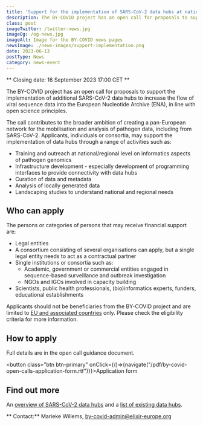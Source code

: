 ```yaml
---
title: 'Support for the implementation of SARS-CoV-2 data hubs at national and regional levels'
description: The BY-COVID project has an open call for proposals to support the implementation of additional SARS-CoV-2 data hubs. 
class: post
imageTwitter: /twitter-news.jpg
imageOg: /og-news.jpg
imageAlt: Image for the BY-COVID news pages
newsImage: ./news-images/support-implementation.png
date: 2023-06-13
postType: News
category: news-event
---
```



** Closing date: 16 September 2023 17:00 CET **

The BY-COVID project has an open call for proposals to support the implementation of additional SARS-CoV-2 data hubs to increase the flow of viral sequence data into the European Nucleotide Archive (ENA), in line with open science principles. 

The call contributes to the broader ambition of creating a pan-European network for the mobilisation and analysis of pathogen data, including from SARS-CoV-2.
Applicants, individuals or consortia, may support the implementation of  data hubs through a range of activities such as:

* Training and outreach at national/regional level on informatics aspects of pathogen genomics 
* Infrastructure development - especially development of programming interfaces to provide connectivity with data hubs 
* Curation of data and metadata
* Analysis of locally generated data
* Landscaping studies to understand national and regional needs

## Who can apply

The persons or categories of persons that may receive financial support are:

* Legal entities
* A consortium consisting of several organisations can apply, but a single legal entity needs to act as a contractual partner
* Single institutions or consortia such as:
  * Academic, government or commercial entities engaged in sequence-based surveillance and outbreak investigation
  * NGOs and IGOs involved in capacity building
* Scientists, public health professionals, (bio)informatics experts, funders, educational establishments

Applicants should not be beneficiaries from the BY-COVID project and are limited to [EU and associated countries](https://ec.europa.eu/info/funding-tenders/opportunities/docs/2021-2027/common/guidance/list-3rd-country-participation_horizon-euratom_en.pdf) only. Please check the eligibility criteria for more information.  

## How to apply

Full details are in the <Link to="/pdf/by-covid-open-calls.pdf">open call guidance document</Link>.

<button class="btn btn-primary" onClick={()=>{navigate("/pdf/by-covid-open-calls-application-form.rtf")}}>Application form</button>

## Find out more

An [overview of SARS-CoV-2 data hubs](https://www.covid19dataportal.org/data-hubs) and a [list of existing data hubs](https://www.ebi.ac.uk/ena/pathogens/v2/datahubs).

** Contact:**  Marieke Willems, by-covid-admin@elixir-europe.org


